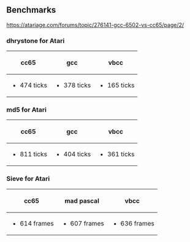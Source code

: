 == Benchmarks ==
https://atariage.com/forums/topic/276141-gcc-6502-vs-cc65/page/2/

=== dhrystone for Atari ===

{|
! cc65 !! gcc !! vbcc
|-
|
* 474 ticks
|
* 378 ticks
|
* 165 ticks
|}

=== md5 for Atari ===

{|
! cc65 !! gcc !! vbcc
|-
|
* 811 ticks
|
* 404 ticks
|
* 361 ticks
|}

=== Sieve for Atari ===

{|
! cc65 !! mad pascal !! vbcc
|-
|
* 614 frames
|
* 607 frames
|
* 636 frames
|}

